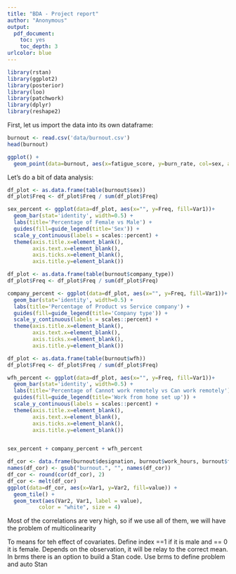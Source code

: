 ```yaml
---
title: "BDA - Project report"
author: "Anonymous"
output: 
  pdf_document: 
    toc: yes
    toc_depth: 3
urlcolor: blue
---
```


```r
library(rstan)
library(ggplot2)
library(posterior)
library(loo)
library(patchwork)
library(dplyr)
library(reshape2)
```

First, let us import the data into its own dataframe:

```r
burnout <- read.csv('data/burnout.csv')
head(burnout)
```
```r
ggplot() + 
  geom_point(data=burnout, aes(x=fatigue_score, y=burn_rate, col=sex, alpha=0.5))
```


Let's do a bit of data analysis:

```r
df_plot <- as.data.frame(table(burnout$sex))
df_plot$Freq <- df_plot$Freq / sum(df_plot$Freq)

sex_percent <- ggplot(data=df_plot, aes(x="", y=Freq, fill=Var1))+
  geom_bar(stat='identity', width=0.5) + 
  labs(title='Percentage of Female vs Male') + 
  guides(fill=guide_legend(title='Sex')) + 
  scale_y_continuous(labels = scales::percent) +
  theme(axis.title.x=element_blank(),
        axis.text.x=element_blank(),
        axis.ticks.x=element_blank(),
        axis.title.y=element_blank())

df_plot <- as.data.frame(table(burnout$company_type))
df_plot$Freq <- df_plot$Freq / sum(df_plot$Freq)

company_percent <- ggplot(data=df_plot, aes(x="", y=Freq, fill=Var1))+
  geom_bar(stat='identity', width=0.5) + 
  labs(title='Percentage of Product vs Service company') +
  guides(fill=guide_legend(title='Company type')) + 
  scale_y_continuous(labels = scales::percent) +
  theme(axis.title.x=element_blank(),
        axis.text.x=element_blank(),
        axis.ticks.x=element_blank(),
        axis.title.y=element_blank())

df_plot <- as.data.frame(table(burnout$wfh))
df_plot$Freq <- df_plot$Freq / sum(df_plot$Freq)

wfh_percent <- ggplot(data=df_plot, aes(x="", y=Freq, fill=Var1))+
  geom_bar(stat='identity', width=0.5) + 
  labs(title='Percentage of Cannot work remotely vs Can work remotely') +
  guides(fill=guide_legend(title='Work from home set up')) + 
  scale_y_continuous(labels = scales::percent) +
  theme(axis.title.x=element_blank(),
        axis.text.x=element_blank(),
        axis.ticks.x=element_blank(),
        axis.title.y=element_blank())


sex_percent + company_percent + wfh_percent
```

```r
df_cor <- data.frame(burnout$designation, burnout$work_hours, burnout$fatigue_score)
names(df_cor) <- gsub("burnout.", "", names(df_cor))
df_cor <- round(cor(df_cor), 2)
df_cor <- melt(df_cor)
ggplot(data=df_cor, aes(x=Var1, y=Var2, fill=value)) + 
  geom_tile() + 
  geom_text(aes(Var2, Var1, label = value),
          color = "white", size = 4)
```
Most of the correlations are very high, so if we use all of them, we will have the problem of multicolinearity


To means for teh effect of covariates. Define index ==1 if it is male and == 0 it is female. Depends on the observation, it will be relay to the correct mean.
In brms there is an option to build a Stan code. Use brms to define problem and auto Stan